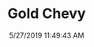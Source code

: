 ---
width: 2000
height: 1333
title: Gold Chevy
description: Beautiful gold Chevy.
date: 5/27/2019 11:49:43 AM
cameraMake: Sony
cameraModel: ILCE-7M3
lens: FE 24-105mm F4 G OSS
settingsfStop: f/4
settingsISO: ISO 100
settingsShutter: 1/500
settingsFocalLength: 105 mm
---